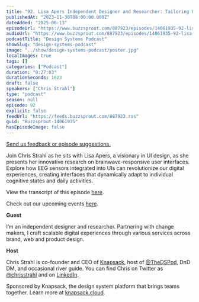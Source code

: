 ```yaml
---
title: "92. Lisa Apers Independent Designer and Researcher: Tailoring UIs with brainwaves for personalized user experiences"
publishedAt: "2023-11-30T08:00:00.000Z"
dateAdded: "2025-06-13"
episodeUrl: "https://www.buzzsprout.com/887923/episodes/14061935-92-lisa-apers-independent-designer-and-researcher-tailoring-uis-with-brainwaves-for-personalized-user-experiences.mp3"
audioUrl: "https://www.buzzsprout.com/887923/episodes/14061935-92-lisa-apers-independent-designer-and-researcher-tailoring-uis-with-brainwaves-for-personalized-user-experiences.mp3"
podcastTitle: "Design Systems Podcast"
showSlug: "design-systems-podcast"
image: "../show/design-systems-podcast/poster.jpg"
localImages: true
tags: []
categories: ["Podcast"]
duration: "0:27:03"
durationSeconds: 1623
draft: false
speakers: ["Chris Strahl"]
type: "podcast"
season: null
episode: 92
explicit: false
feedUrl: "https://feeds.buzzsprout.com/887923.rss"
guid: "Buzzsprout-14061935"
hasEpisodeImage: false
---
```

[Send us feedback or episode suggestions.](https://www.buzzsprout.com/twilio/text_messages/887923/open_sms)

Join Chris Strahl as he sits with Lisa Apers, a visionary in UI design, as she presents her innovative research on brainwave-responsive user interfaces. Explore how EEG sensors integrated into UIs can revolutionize our digital experiences, creating interfaces that dynamically adapt to individual cognitive states and daily activities. 

View the transcript of this episode [here](https://docs.google.com/document/d/1Hcoap1WT9pUjA4O7fhsqTW7fduKRhdt9/edit).  

Check out our upcoming events [here](https://www.knapsack.cloud/events).  

**Guest**

I’m an independent designer and researcher. Partnering with change makers, I craft scalable digital experiences through various services across brand, web and product design.

**Host**

Chris Strahl is co-founder and CEO of [Knapsack](https://www.knapsack.cloud/), host of [@TheDSPod](https://twitter.com/thedspod), DnD DM, and occasional river guide. You can find Chris on Twitter as [@chrisstrahl](https://twitter.com/chrisstrahl) and on [LinkedIn](https://www.linkedin.com/in/chrisstrahl/).

Sponsored by Knapsack, the design system platform that brings teams together. Learn more at [knapsack.cloud](https://www.knapsack.cloud/?utm_source=podcast).
